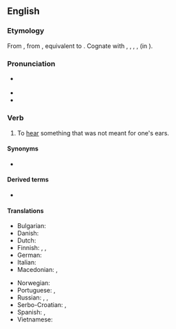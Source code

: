 ==English==

===Etymology===
From {{inh|en|enm|*overheren}}, from {{inh|en|ang|oferhīeran||to overhear, hear, disobey, disregard, neglect}}, equivalent to {{prefix|en|over|hear}}. Cognate with {{cog|nl|overhoren||to hear, hear about}}, {{cog|de|überhören||to not hear, ignore}}, {{cog|da|overhøre||to overhear}}, {{cog|is|yfirheyra||to hear}}, {{cog|got|*𐌿𐍆𐌰𐍂𐌷𐌰𐌿𐍃𐌾𐌰𐌽|t=to disregard, disobey}} (in {{m|got|𐌿𐍆𐌰𐍂𐌷𐌰𐌿𐍃𐌴𐌹𐌽𐍃}}).

===Pronunciation===
* {{a|US}} {{IPA|en|/oʊ.vɚˈhɪɚ/}}
* {{audio|en|LL-Q1860 (eng)-Vealhurl-overhear.wav|Audio (RP)}}
* {{rhymes|en|ɪə(ɹ)}}

===Verb===
{{en-verb|overhears|overhearing|overheard}}

# {{lb|en|ambitransitive}} To [[hear]] something that was not meant for one's ears.
#: {{ux|en|I was hanging clothes in the garden and I '''overheard''' the neighbours talking about Sheila's pregnancy.}}

====Synonyms====
* {{l|en|eavesdrop}}

====Derived terms====
* {{l|en|overhearer}}

====Translations====
{{trans-top|To hear something that wasn't meant for one's ears}}
* Bulgarian: {{t+|bg|дочувам}}
* Danish: {{t+|da|overhøre}}
* Dutch: {{t+|nl|luistervinken}}
* Finnish: {{t|fi|[[kuulla]] [[sattumalta]]}}, {{t|fi|[[kuulla]] [[vahingossa]]}}, {{t|fi|[[sattua]] [[kuulla|kuulemaan]]}}
* German: {{t|de|zufällig mit anhören}}
* Italian: {{t|it|origliare}}
* Macedonian: {{t|mk|наслушува}}, {{t|mk|наслушнува}}
{{trans-mid}}
* Norwegian: {{t|no|overhøre}}
* Portuguese: {{t|pt|[[ouvir]] [[por acaso]]}}, {{t|pt|[[escutar]] [[sem querer]]}}
* Russian: {{t+|ru|подслу́шивать|impf}}, {{t+|ru|подслу́шать|pf}}, {{t|ru|случа́йно услы́шать}}
* Serbo-Croatian: {{t+|sh|načuti}}, {{t|sh|nasluhnuti}}
* Spanish: {{t|es|[[oír]] [[por]] [[casualidad]]}}, {{t|es|[[oír]] [[sin querer]]}}
* Vietnamese: {{t+|vi|nghe lén}}
{{trans-bottom}}